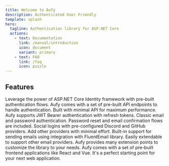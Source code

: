 ```yaml
---
title: Welcome to Aufy
description: Authenticated User Friendly
template: splash
hero:
  tagline: Authentication library for ASP.NET Core
  actions:
    - text: Documentation
      link: /manual/introduction
      icon: document
      variant: primary
    - text: FAQ
      link: /faq
      icon: puzzle
---
```



## Features

<CardGrid stagger>
	<Card title="Built on top of Identity framework" icon="pencil">
        Leverage the power of ASP.NET Core Identity framework with pre-built
        authentication flows.
	</Card>
	<Card title="Web API included" icon="add-document">
        Aufy comes with a set of pre-built API endpoints to handle authentication.
        Built with minimal API for maximum performance.
	</Card>
	<Card title="JWT Bearer authentication" icon="setting">
        Aufy supports JWT Bearer authentication with refresh tokens.
	</Card>
	<Card title="Email and password authentication" icon="open-book">
        Classic email and password authentication.
        Password reset and email confirmation flows are included.
	</Card>
	<Card title="Social logins" icon="open-book">
        Social logins with pre-configured Discord and GitHub providers.
        Add other providers with minimal effort.
	</Card>
	<Card title="Emails sending" icon="open-book">
        Built-in support for sending emails using integration with
        FluentEmail library. Easily extendable to support other email providers.
	</Card>
	<Card title="Easily customizable" icon="open-book">
        Aufy provides many extension points to customize the library to your needs.
	</Card>
	<Card title="Client applications" icon="open-book">
        Aufy comes with a set of pre-built frontend applications like React and Vue.
        It's a perfect starting point for your next web application.
	</Card>
	<Card title="And more..." icon="open-book">
	</Card>
</CardGrid>

